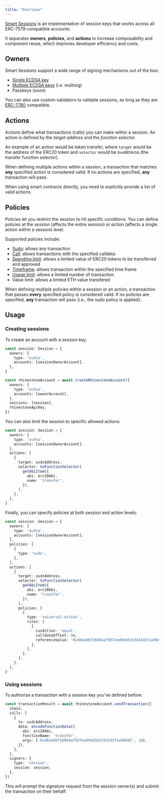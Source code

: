 ```yaml
---
title: "Overview"
---
```


[Smart Sessions](https://github.com/erc7579/smartsessions) is an implementation of session keys that works across all ERC-7579-compatible accounts.

It separates **owners**, **policies**, and **actions** to increase composability and component reuse, which improves developer efficiency and costs.

## Owners

Smart Sessions support a wide range of signing mechanisms out of the box:

- [Single ECDSA key](./signature-validators/ecdsa)
- [Multiple ECDSA keys](./signature-validators/ecdsa) (i.e. multisig)
- Passkeys (_soon_)

You can also use custom validators to validate sessions, as long as they are [ERC-7780](https://eips.ethereum.org/EIPS/eip-7780) compatible.

## Actions

Actions define what transactions (calls) you can make within a session. An action is defined by the _target address_ and the _function selector_.

An example of an action would be token transfer, where `target` would be the address of the ERC20 token and `selector` would be `0xa9059cbb` (the transfer function selector).

When defining multiple actions within a session, a transaction that matches **any** specified action is considered valid. If no actions are specified, **any** transaction will pass.

<Info>When using smart contracts directly, you need to explicitly provide a list of valid actions.</Info>

## Policies

Policies let you restrict the session to hit specific conditions. You can define policies at the _session_ (affects the entire session) or _action_ (affects a single action within a session) level.

Supported policies include:

- [Sudo](./policies/sudo): allows any transaction
- [Call](./policies/call): allows transactions with the specified calldata
- [Spending limit](./policies/spending-limit): allows a limited value of ERC20 tokens to be transferred and approved
- [Timeframe](./policies/timeframe): allows transaction within the specified time frame
- [Usage limit](./policies/usage-limit): allows a limited number of transaction
- Value limit: allows a limited ETH value transfered

When defining multiple policies within a session or an action, a transaction that passes **every** specified policy is considered valid. If no policies are specified, **any** transaction will pass (i.e., the sudo policy is applied).

## Usage

### Creating sessions

To create an account with a session key:

```ts {1-6,13}
const session: Session = {
  owners: {
    type: 'ecdsa',
    accounts: [sessionOwnerAccount],
  },
}

const rhinestoneAccount = await createRhinestoneAccount({
  owners: {
    type: 'ecdsa',
    accounts: [ownerAccount],
  },
  sessions: [session],
  rhinestoneApiKey,
})
```

You can also limit the session to specific allowed actions:

```ts {6-16}
const session: Session = {
  owners: {
    type: 'ecdsa',
    accounts: [sessionOwnerAccount],
  },
  actions: [
    {
      target: usdcAddress,
      selector: toFunctionSelector(
        getAbiItem({
          abi: erc20Abi,
          name: 'transfer',
        }),
      ),
    },
  ],
}
```

Finally, you can specify policies at both session and action levels:

```ts {6-10,20-31}
const session: Session = {
  owners: {
    type: 'ecdsa',
    accounts: [sessionOwnerAccount],
  },
  policies: [
    {
      type: 'sudo',
    },
  ],
  actions: [
    {
      target: usdcAddress,
      selector: toFunctionSelector(
        getAbiItem({
          abi: erc20Abi,
          name: 'transfer',
        }),
      ),
      policies: [
        {
          type: 'universal-action',
          rules: [
            {
              condition: 'equal',
              calldataOffset: 0n,
              referenceValue: '0xd8da6bf26964af9d7eed9e03e53415d37aa96045',
            },
          ],
        },
      ],
    },
  ],
}
```

### Using sessions

To authorize a transaction with a session key you've defined before:

```ts {13-16}
const transactionResult = await rhinestoneAccount.sendTransaction({
  chain,
  calls: [
    {
      to: usdcAddress,
      data: encodeFunctionData({
        abi: erc20Abi,
        functionName: 'transfer',
        args: ['0xd8da6bf26964af9d7eed9e03e53415d37aa96045', 1n],
      }),
    },
  ],
  signers: {
    type: 'session',
    session: session,
  },
})
```

This will prompt the signature request from the session owner(s) and submit the transaction on their behalf.
